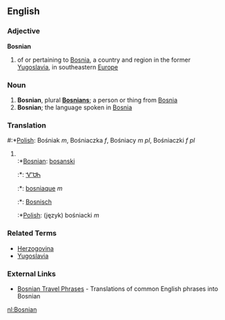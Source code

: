 ==English==
===Adjective===
'''Bosnian'''

# of or pertaining to [[Bosnia]], a country and region in the former [[Yugoslavia]], in southeastern [[Europe]]

===Noun===


# '''Bosnian''', plural '''[[Bosnians]]'''; a person or thing from [[Bosnia]]
# '''Bosnian'''; the language spoken in [[Bosnia]]

===Translation===
#:*[[Polish]]: Bośniak ''m'', Bośniaczka ''f'', Bośniacy ''m pl'', Bośniaczki ''f pl''
#<br>
#:*[[Bosnian]]: [[bosanski]]
#:*{{chr}}: [[ᏉᏌᏂ]]
#:*{{fr}}: [[bosniaque]] ''m''
#:*{{nl}}: [[Bosnisch]]
#:*[[Polish]]: (język) bośniacki ''m''

===Related Terms===
*[[Herzogovina]]
*[[Yugoslavia]]

===External Links===
*[http://www.canuckabroad.com/language/bosnian.shtml Bosnian Travel Phrases] - Translations of common English phrases into Bosnian
[[nl:Bosnian]]